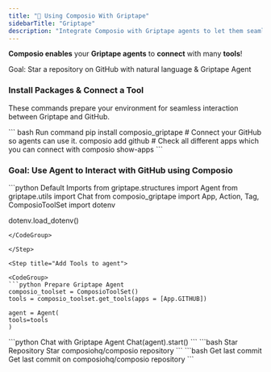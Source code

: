 ```yaml
---
title: "🧻 Using Composio With Griptape"
sidebarTitle: "Griptape"
description: "Integrate Composio with Griptape agents to let them seamlessly interact with external apps"
---
```


**Composio enables** your **Griptape agents** to **connect** with many **tools**!

<Tip>
  Goal: Star a repository on GitHub with natural language & Griptape Agent
</Tip>

### Install Packages & Connect a Tool

These commands prepare your environment for seamless interaction between Griptape and GitHub.

<CodeGroup>
  ``` bash Run command
  pip install composio_griptape
  # Connect your GitHub so agents can use it. 
  composio add github
  # Check all different apps which you can connect with
  composio show-apps
  ```
</CodeGroup>

### Goal: Use Agent to Interact with GitHub using Composio

<Steps>
<Step title="Import Base Packages">

<CodeGroup>
  ```python Default Imports
  from griptape.structures import Agent
  from griptape.utils import Chat
  from composio_griptape import App, Action, Tag, ComposioToolSet
  import dotenv

  dotenv.load_dotenv()
  ```
</CodeGroup>

</Step>

<Step title="Add Tools to agent">

<CodeGroup>
  ```python Prepare Griptape Agent
  composio_toolset = ComposioToolSet()
  tools = composio_toolset.get_tools(apps = [App.GITHUB])

  agent = Agent(
  tools=tools
  )
  ```
</CodeGroup>

</Step>

<Step title="Start Agent Chat">

<CodeGroup>
  ```python Chat with Griptape Agent
  Chat(agent).start()
  ```
</CodeGroup>

</Step>

<Step title="Talk with Agent">
<Tabs>
<Tab title="Star Repository">
<CodeGroup>
```bash Star Repository
Star composiohq/composio repository
```
</CodeGroup>
</Tab>
<Tab title="Get last Commit">
<CodeGroup>
```bash Get last commit
Get last commit on composiohq/composio repository
```
</CodeGroup>
</Tab>
</Tabs>
</Step>
</Steps>
